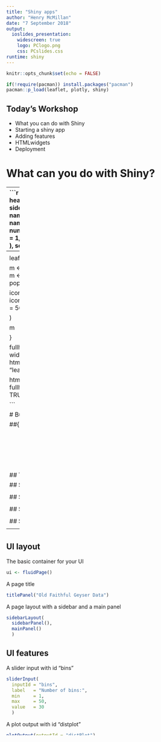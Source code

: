 ```yaml
---
title: "Shiny apps"
author: "Henry McMillan"
date: "7 September 2018"
output:
  ioslides_presentation:
    widescreen: true
    logo: PClogo.png
    css: PCslides.css
runtime: shiny
---
```


```r
knitr::opts_chunk$set(echo = FALSE)

if(!require(pacman)) install.packages("pacman")
pacman::p_load(leaflet, plotly, shiny)

```

## Today's Workshop

 - What you can do with Shiny
 - Starting a shiny app
 - Adding features
 - HTMLwidgets
 - Deployment


# What can you do with Shiny?

----
```r

shinyApp(ui = pageWithSidebar(
  headerPanel('Iris k-means clustering'),
  sidebarPanel(
    selectInput('xcol', 'X Variable', names(iris)),
    selectInput('ycol', 'Y Variable', names(iris),
                selected=names(iris)[[2]]),
    numericInput('clusters', 'Cluster count', 3,
                 min = 1, max = 9)
  ),
  mainPanel(
    plotOutput('plot1')
  )
), 
server = function(input, output, session) {

  # Combine the selected variables into a new data frame
  selectedData <- reactive({
    iris[, c(input$xcol, input$ycol)]
  })

  clusters <- reactive({
    kmeans(selectedData(), input$clusters)
  })

  output$plot1 <- renderPlot({
    palette(c( "#66bcdb", "#78a22f", "#e0b123", "#a52828", "#265a9a", "#4d7028", "#f15a25", "#8956a3" ))

    par(mar = c(5.1, 4.1, 0, 1))
    plot(selectedData(),
         col = clusters()$cluster,
         pch = 20, cex = 3)
    points(clusters()$centers, pch = 4, cex = 4, lwd = 4)
  })

})

  

```


## 
<div style="margin-top:-90px">
```r

font.form <- list(
  family = "arial",
  size = 14,
  color = 'white')

plot_ly(z = ~volcano, width = 980, height = 700, showscale = FALSE) %>%
  add_surface() %>%
  layout(plot_bgcolor = "rgba(0, 0, 0, 0)") %>%
  layout(paper_bgcolor = "rgba(0, 0, 0, 0)") %>%
  layout(font = font.form) 
  

```


----
<div style="margin-top:-30px; height:100%">
```r

df <- data.frame(
    lon = c(144.956795, 149.133884),
    lat = c(-37.817525, -35.306020),
    lab = c("Melbourne cRumpet", "Canberra cRumpet")
  )


leaf <- {
  
  m <- leaflet(height = "100%")
  m <- addTiles(m)
  m <- addMarkers(
    m, 
    lng   = df$lon, 
    lat   = df$lat, 
    popup = df$lab, 
    
    icon  = makeIcon(
      iconUrl     = "crumpet-lord.png",
      iconWidth   = 100,
      iconHeight  = 100,
      iconAnchorX = 50,
      iconAnchorY = 100
      )
    
    )
  
  m
    
}

fullheight_leafletOutput <- function(outputId, width = "100%", height = 550) htmlwidgets::shinyWidgetOutput(outputId, "leaflet", width, height, "leaflet")

htmlwidgets::shinyRenderWidget(substitute(leaf), fullheight_leafletOutput, parent.frame(), quoted = TRUE)



```

# Building a shiny app

##{.build}

<p style="text-align: center;"><strong><span style="font-size: 40.0pt; line-height: 107%;">shinyApp( <span style="color: #66bcdb;">ui</span> , <span style="color: #78a22f;">server</span>)</span></strong></p>

<table style='margin-top:60px;border-collapse:collapse;border:none;width:100%;'>
 <tr >
  <td valign=top width="50%" style="text-align:center;padding:40px;">
  
  <h2 style='margin-bottom:0cm;margin-bottom:.0001pt;line-height:
  normal'><span style='color:#66BCDB;'>ui</span></h2>
  
  <p style='margin-bottom:0cm;margin-bottom:.0001pt;line-height:
  normal'>The HTML frontend to your application –
  runs on the <br /> client computer</p>
  
  </td>
  
  <td valign=top width="50%" style="text-align:center;padding:40px;">
  
  <h2 style='margin-bottom:0cm;margin-bottom:.0001pt;line-height:
  normal'><span style='color:#78A22F'>server</span></h2>
  
  <p style='margin-bottom:0cm;margin-bottom:.0001pt;line-height:
  normal'>The R backend to your application – runs on your computer or server
  </p>
  
  </td>
 </tr>

</table>

<table style='border-collapse:collapse;border:none;width:100%;padding:40px;'>
 <tr>
 
 <td valign=top width="50%" style="text-align:center;padding:40px;">
  
  <p style='margin-bottom:0cm;margin-bottom:.0001pt;line-height:
  normal'><em>(A string of html)</em></p>
  
  </td>
  
   <td valign=top width="50%" style="text-align:center;padding:40px;">
  
  <p style='margin-bottom:0cm;margin-bottom:.0001pt;line-height:
  normal'><em>(An R function)</em></p>
  
  </td>
 
 </tr>
</table>


## The shiny directory
<div class="tg-wrap"><table><tr><td><strong style="background-color:#66bcdb;padding:10px">ui.r</strong></td><td>The user interface</td></tr><tr><td><strong style="background-color:#78a22f;padding:10px">server.r</strong></td><td>The server</td></tr><tr><td><strong style="background-color:#265a9a;padding:10px">global.r</strong></td><td>Defines objects available to UI and server</td></tr><tr><td><strong style="background-color:#f15a25;padding:10px">app.r</strong></td><td>Optional combination of UI and server</td></tr><tr><td><strong style="background-color:#8956a3;padding:10px">/www/</strong></td><td>UI assets (e.g. logo picture)</td></tr><tr><td><strong style="background-color:#a52828;padding:10px">...</strong></td><td>Additional files (e.g. datasets)</td></tr></table></div>

## Starting a new app

<div style="width: 100%; height: 420px; overflow: hidden">
<img src="Newproject_step1.PNG">


## Starting a new app

<div style="width: 100%; height: 420px; overflow: hidden">
<img src="Newproject_step2.PNG" style="margin-top:-52%;margin-left:-80%">


## Starting a new app

<div style="width: 100%; height: 420px; overflow: hidden">
<img src="Newproject_step3.PNG" style="margin-top:-52%;margin-left:-80%">


## Starting a new app

<div style="width: 100%; height: 420px; overflow: hidden">
<img src="Newproject_step4.PNG" style="margin-top:-52%;margin-left:-80%">


----

<div style="width: 100%; height: 555px; margin-top:-25px; overflow: hidden">
<img src="Newproject_step5.PNG" style="margin-top:-24.5%;">


## UI layout

The basic container for your UI
```R
ui <- fluidPage()
```

A page title
```R
titlePanel("Old Faithful Geyser Data")
```

A page layout with a sidebar and a main panel
```R
sidebarLayout(
  sidebarPanel(),
  mainPanel()
  )
```


## UI features

A slider input with id "bins"
```R
sliderInput(
  inputId = "bins",
  label   = "Number of bins:",
  min     = 1,
  max     = 50,
  value   = 30
  )
```

A plot output with id "distplot"
```r
plotOutput(outputId = "distPlot")
```


## Server layout

Servers are always a function of input and output
```R
server <- function(input, output) {}
```

Get/assign inputs and output like named lists
```R
length.out = input$bins 
output$distPlot <- renderPlot()
```


## Server features

A reactive plot wrapper
```R
output$distPlot <- renderPlot({})
```

A simple R chart
```R
# generate bins based on input$bins from ui.R
x    <- faithful[, 2] 
bins <- seq(min(x), max(x), length.out = input$bins + 1)
      
# draw the histogram with the specified number of bins
hist(x, breaks = bins, col = 'darkgray', border = 'white')     
```

----
<div align="center">
<img src="shiny-cheatsheet-Reactivity.svg">
</div>

# Adding features

## Adding a text input to the UI sidebar 
Add this:
```r
textInput("plottitle", "Enter a title for the plot")
```
Here:
```r
sidebarPanel(
         sliderInput("bins",
                     "Number of bins:",
                     min = 1,
                     max = 50,
                     value = 30), # < dont forget the comma
         
         ## ADD HERE ##
      )
```

## Adding a chart title in the server 
Add this argument:
```r
main = input$plottitle
```
to this function:
```r
hist(x, breaks = bins, col = 'darkgray', border = 'white')
```
